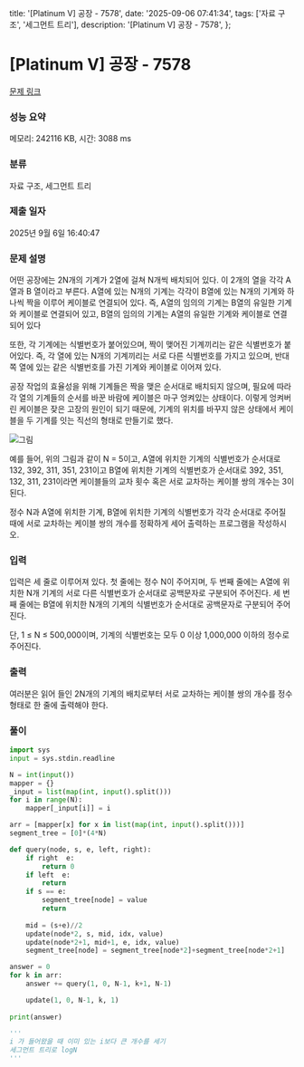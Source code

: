   title: '[Platinum V] 공장 - 7578',
  date: '2025-09-06 07:41:34',
  tags: ['자료 구조', '세그먼트 트리'],
  description: '[Platinum V] 공장 - 7578',
};

# [Platinum V] 공장 - 7578 

[문제 링크](https://www.acmicpc.net/problem/7578) 

### 성능 요약

메모리: 242116 KB, 시간: 3088 ms

### 분류

자료 구조, 세그먼트 트리

### 제출 일자

2025년 9월 6일 16:40:47

### 문제 설명

어떤 공장에는 2N개의 기계가 2열에 걸쳐 N개씩 배치되어 있다. 이 2개의 열을 각각 A열과 B 열이라고 부른다. A열에 있는 N개의 기계는 각각이 B열에 있는 N개의 기계와 하나씩 짝을 이루어 케이블로 연결되어 있다. 즉, A열의 임의의 기계는 B열의 유일한 기계와 케이블로 연결되어 있고, B열의 임의의 기계는 A열의 유일한 기계와 케이블로 연결되어 있다

또한, 각 기계에는 식별번호가 붙어있으며, 짝이 맺어진 기계끼리는 같은 식별번호가 붙어있다. 즉, 각 열에 있는 N개의 기계끼리는 서로 다른 식별번호를 가지고 있으며, 반대쪽 열에 있는 같은 식별번호를 가진 기계와 케이블로 이어져 있다.

공장 작업의 효율성을 위해 기계들은 짝을 맺은 순서대로 배치되지 않으며, 필요에 따라 각 열의 기계들의 순서를 바꾼 바람에 케이블은 마구 엉켜있는 상태이다. 이렇게 엉켜버린 케이블은 잦은 고장의 원인이 되기 때문에, 기계의 위치를 바꾸지 않은 상태에서 케이블을 두 기계를 잇는 직선의 형태로 만들기로 했다.

![그림](https://upload.acmicpc.net/e78a497b-7a88-4dfb-bdc7-4e26759187a6/-/preview/)

예를 들어, 위의 그림과 같이 N = 5이고, A열에 위치한 기계의 식별번호가 순서대로 132, 392, 311, 351, 231이고 B열에 위치한 기계의 식별번호가 순서대로 392, 351, 132, 311, 231이라면 케이블들의 교차 횟수 혹은 서로 교차하는 케이블 쌍의 개수는 3이 된다.

정수 N과 A열에 위치한 기계, B열에 위치한 기계의 식별번호가 각각 순서대로 주어질 때에 서로 교차하는 케이블 쌍의 개수를 정확하게 세어 출력하는 프로그램을 작성하시오.

### 입력 

 입력은 세 줄로 이루어져 있다. 첫 줄에는 정수 N이 주어지며, 두 번째 줄에는 A열에 위치한 N개 기계의 서로 다른 식별번호가 순서대로 공백문자로 구분되어 주어진다. 세 번째 줄에는 B열에 위치한 N개의 기계의 식별번호가 순서대로 공백문자로 구분되어 주어진다.

단, 1 ≤ N ≤ 500,000이며, 기계의 식별번호는 모두 0 이상 1,000,000 이하의 정수로 주어진다.

### 출력 

 여러분은 읽어 들인 2N개의 기계의 배치로부터 서로 교차하는 케이블 쌍의 개수를 정수 형태로 한 줄에 출력해야 한다.

### 풀이
```python
import sys
input = sys.stdin.readline

N = int(input())
mapper = {}
_input = list(map(int, input().split()))
for i in range(N):
    mapper[_input[i]] = i

arr = [mapper[x] for x in list(map(int, input().split()))]
segment_tree = [0]*(4*N)

def query(node, s, e, left, right):
    if right  e:
        return 0
    if left  e:
        return
    if s == e:
        segment_tree[node] = value
        return
    
    mid = (s+e)//2
    update(node*2, s, mid, idx, value)
    update(node*2+1, mid+1, e, idx, value)
    segment_tree[node] = segment_tree[node*2]+segment_tree[node*2+1]

answer = 0
for k in arr:
    answer += query(1, 0, N-1, k+1, N-1)

    update(1, 0, N-1, k, 1)        
    
print(answer)

'''
i 가 들어왔을 때 이미 있는 i보다 큰 개수를 세기
세그먼트 트리로 logN
'''
```